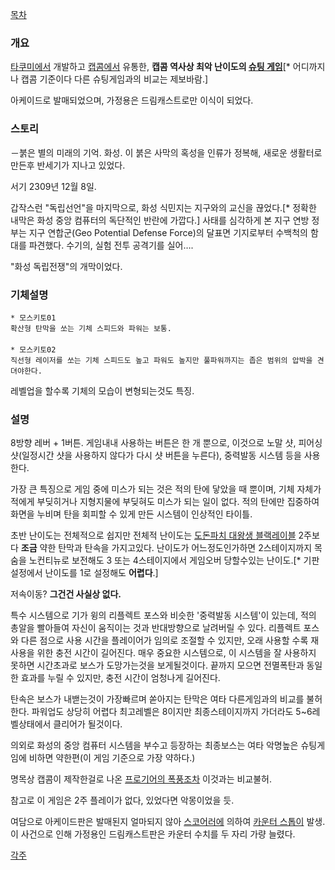 [[목차]]
=== 개요 ===
[[타쿠미]]에서 개발하고 [[캡콤]]에서 유통한, '''캡콤 역사상 최악 난이도의 [[슈팅 게임]]'''[* 어디까지나 캡콤 기준이다 다른 슈팅게임과의 비교는 제보바람.]

아케이드로 발매되었으며, 가정용은 드림캐스트로만 이식이 되었다.

=== 스토리 ===
－붉은 별의 미래의 기억. 
화성. 이 붉은 사막의 혹성을 인류가 정복해, 새로운 생활터로 만든후 반세기가 지나고 있었다. 

서기 2309년 12월 8일. 

갑작스런 "독립선언"을 마지막으로, 화성 식민지는 지구와의 교신을 끊었다.[* 정확한 내막은 화성 중앙 컴퓨터의 독단적인 반란에 가깝다.] 
사태를 심각하게 본 지구 연방 정부는 지구 연합군(Geo Potential Defense Force)의 달표면 기지로부터 수백척의 함대를 파견했다. 수기의, 실험 전투 공격기를 실어…. 

"화성 독립전쟁"의 개막이었다. 

=== 기체설명 ===
 * 모스키토01
 확산형 탄막을 쏘는 기체 스피드와 파워는 보통.
 
 * 모스키토02
 직선형 레이저를 쏘는 기체 스피드도 높고 파워도 높지만 풀파워까지는 좁은 범위의 압박을 견뎌야한다.

레벨업을 할수록 기체의 모습이 변형되는것도 특징.

=== 설명 ===
8방향 레버 + 1버튼.
게임내내 사용하는 버튼은 한 개 뿐으로, 이것으로 노말 샷, 피어싱 샷(일정시간 샷을 사용하지 않다가 다시 샷 버튼을 누른다), 중력발동 시스템 등을 사용한다.

가장 큰 특징으로 게임 중에 미스가 되는 것은 적의 탄에 닿았을 때 뿐이며, 기체 자체가 적에게 부딪히거나 지형지물에 부딪혀도 미스가 되는 일이 없다. 적의 탄에만 집중하여 화면을 누비며 탄을 회피할 수 있게 만든 시스템이 인상적인 타이틀. 

초반 난이도는 전체적으로 쉽지만 전체적 난이도는 [[도돈파치 대왕생 블랙레이블]] 2주보다 '''조금''' 약한 탄막과 탄속을 가지고있다. 난이도가 어느정도인가하면 2스테이지까지 목숨을 노컨티뉴로 보전해도 3 또는 4스테이지에서 게임오버 당할수있는 난이도.[* 기판 설정에서 난이도를 1로 설정해도 '''어렵다'''.]

저속이동? '''그건건 사실상 없다.''' 

특수 시스템으로 기가 윙의 리플렉트 포스와 비슷한 '중력발동 시스템'이 있는데, 적의 총알을 빨아들여 자신이 움직이는 것과 반대방향으로 날려버릴 수 있다. 리플렉트 포스와 다른 점으로 사용 시간을 플레이어가 임의로 조절할 수 있지만, 오래 사용할 수록 재사용을 위한 충전 시간이 길어진다. 매우 중요한 시스템으로, 이 시스템을 잘 사용하지 못하면 시간초과로 보스가 도망가는것을 보게될것이다. 끝까지 모으면 전멸폭탄과 동일한 효과를 누릴 수 있지만, 충전 시간이 엄청나게 길어진다.

탄속은 보스가 내밷는것이 가장빠르며 쏟아지는 탄막은 여타 다른게임과의 비교를 불허한다. 파워업도 상당히 어렵다 최고레벨은 8이지만 최종스테이지까지 가더라도 5~6레벨상태에서 클리어가 될것이다.

의외로 화성의 중앙 컴퓨터 시스템을 부수고 등장하는 최종보스는 여타 악명높은 슈팅게임에 비하면 약한편(이 게임 기준으로 가장 약하다.)

명목상 캡콤이 제작한걸로 나온 [[프로기어의 폭풍]]조차 이것과는 비교불허.

참고로 이 게임은 2주 플레이가 없다, 있었다면 악몽이었을 듯.

여담으로 아케이드판은 발매된지 얼마되지 않아 [[스코어러]]에 의하여 [[카운터 스톱]]이 발생. 이 사건으로 인해 가정용인 드림캐스트판은 카운터 수치를 두 자리 가량 늘렸다.

[[각주]]
